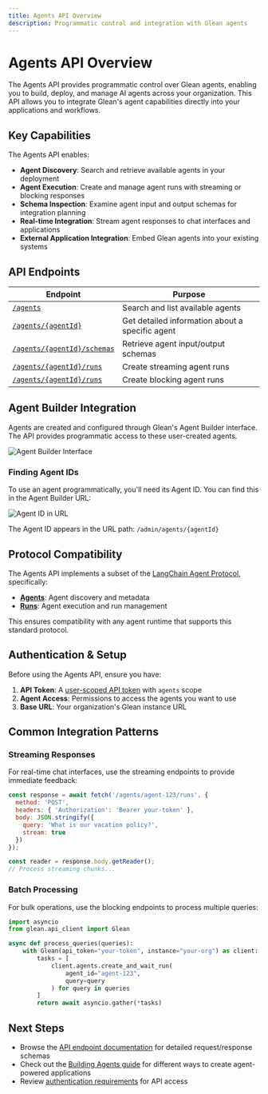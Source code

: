 ```yaml
---
title: Agents API Overview
description: Programmatic control and integration with Glean agents
---
```



# Agents API Overview

The Agents API provides programmatic control over Glean agents, enabling you to build, deploy, and manage AI agents across your organization. This API allows you to integrate Glean's agent capabilities directly into your applications and workflows.

## Key Capabilities

The Agents API enables:

- **Agent Discovery**: Search and retrieve available agents in your deployment
- **Agent Execution**: Create and manage agent runs with streaming or blocking responses
- **Schema Inspection**: Examine agent input and output schemas for integration planning
- **Real-time Integration**: Stream agent responses to chat interfaces and applications
- **External Application Integration**: Embed Glean agents into your existing systems

## API Endpoints

| Endpoint | Purpose |
|----------|---------|
| [`/agents`](./search-agents.api.mdx) | Search and list available agents |
| [`/agents/{agentId}`](./get-agent.api.mdx) | Get detailed information about a specific agent |
| [`/agents/{agentId}/schemas`](./get-agent-schemas.api.mdx) | Retrieve agent input/output schemas |
| [`/agents/{agentId}/runs`](./create-and-stream-run.api.mdx) | Create streaming agent runs |
| [`/agents/{agentId}/runs`](./create-and-wait-run.api.mdx) | Create blocking agent runs |

## Agent Builder Integration

Agents are created and configured through Glean's Agent Builder interface. The API provides programmatic access to these user-created agents.

![Agent Builder Interface](./images/agent-builder.png)

### Finding Agent IDs

To use an agent programmatically, you'll need its Agent ID. You can find this in the Agent Builder URL:

![Agent ID in URL](./images/agent-id.png)

The Agent ID appears in the URL path: `/admin/agents/{agentId}`

## Protocol Compatibility

The Agents API implements a subset of the [LangChain Agent Protocol](https://langchain-ai.github.io/agent-protocol/api.html#tag/agents), specifically:

- **[Agents](https://langchain-ai.github.io/agent-protocol/api.html#tag/agents)**: Agent discovery and metadata
- **[Runs](https://langchain-ai.github.io/agent-protocol/api.html#tag/runs)**: Agent execution and run management

This ensures compatibility with any agent runtime that supports this standard protocol.

## Authentication & Setup

Before using the Agents API, ensure you have:

1. **API Token**: A [user-scoped API token](/api-info/client/authentication/glean-issued#available-scopes) with `agents` scope
2. **Agent Access**: Permissions to access the agents you want to use
3. **Base URL**: Your organization's Glean instance URL

## Common Integration Patterns

### Streaming Responses
For real-time chat interfaces, use the streaming endpoints to provide immediate feedback:

```javascript
const response = await fetch('/agents/agent-123/runs', {
  method: 'POST',
  headers: { 'Authorization': 'Bearer your-token' },
  body: JSON.stringify({ 
    query: 'What is our vacation policy?',
    stream: true 
  })
});

const reader = response.body.getReader();
// Process streaming chunks...
```

### Batch Processing
For bulk operations, use the blocking endpoints to process multiple queries:

```python
import asyncio
from glean.api_client import Glean

async def process_queries(queries):
    with Glean(api_token="your-token", instance="your-org") as client:
        tasks = [
            client.agents.create_and_wait_run(
                agent_id="agent-123", 
                query=query
            ) for query in queries
        ]
        return await asyncio.gather(*tasks)
```

## Next Steps

- Browse the [API endpoint documentation](./search-agents.api.mdx) for detailed request/response schemas  
- Check out the [Building Agents guide](/guides/agents/) for different ways to create agent-powered applications
- Review [authentication requirements](/api-info/client/authentication/overview) for API access

